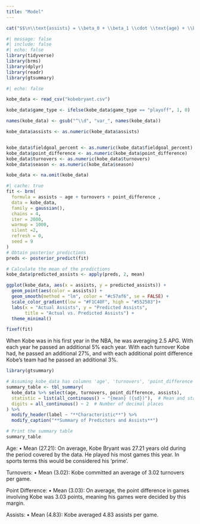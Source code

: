 ```yaml
---
title: "Model"
---
```


```r
cat("$$\n\\text{assists} = \\beta_0 + \\beta_1 \\cdot \\text{age} + \\beta_2 \\cdot \\text{turnovers} + \\beta_3 \\cdot \\text{point\\_difference} + \\epsilon\n$$")
```



```r
#| message: false
#| include: false
#| echo: false
library(tidyverse)
library(brms)
library(dplyr)
library(readr)
library(gtsummary)

```


```r
#| echo: false

kobe_data <- read_csv("kobebryant.csv")

kobe_data$game_type <- ifelse(kobe_data$game_type == "playoff", 1, 0)

names(kobe_data) <- gsub("^\\d", "var_", names(kobe_data))

kobe_data$assists <- as.numeric(kobe_data$assists)


kobe_data$fieldgoal_percent <- as.numeric(kobe_data$fieldgoal_percent)
kobe_data$point_difference <- as.numeric(kobe_data$point_difference)
kobe_data$turnovers <- as.numeric(kobe_data$turnovers)
kobe_data$season <- as.numeric(kobe_data$season)

kobe_data <- na.omit(kobe_data)

```

```r
#| cache: true
fit <- brm(
  formula = assists ~ age + turnovers + point_difference ,
  data = kobe_data,
  family = gaussian(),
  chains = 4,
  iter = 2000,
  warmup = 1000,
  silent =2,
  refresh = 0,
  seed = 9
)
# Obtain posterior predictions
preds <- posterior_predict(fit)

# Calculate the mean of the predictions
kobe_data$predicted_assists <- apply(preds, 2, mean)
```


```r

ggplot(kobe_data, aes(x = assists, y = predicted_assists)) +
  geom_point(aes(color = assists)) +
  geom_smooth(method = "lm", color = "#c57af6", se = FALSE) +
  scale_color_gradient(low = "#F1C40F", high = "#552583")+
  labs(x = "Actual Assists", y = "Predicted Assists",
       title = "Actual vs. Predicted Assists") +
  theme_minimal()

```


```r

fixef(fit)
```
When Kobe was in his first year in the NBA, he was averaging 2.5 APG. With each year he passed an additional 5% each year. With each turnover Kobe had, he passed an additional 27%, and with each additional point difference Kobe's team had he passed an additional 3%.
```r
library(gtsummary)

# Assuming kobe_data has columns 'age', 'turnovers', 'point_difference', and 'assists'
summary_table <- tbl_summary(
  kobe_data %>% select(age, turnovers, point_difference, assists),
  statistic = list(all_continuous() ~ "{mean} ({sd})"),  # Mean and standard deviation
  digits = all_continuous() ~ 2  # Number of decimal places
) %>%
  modify_header(label ~ "**Characteristic**") %>%
  modify_caption("**Summary of Predictors and Assists**")

# Print the summary table
summary_table
```

Age:
	•	Mean (27.21): On average, Kobe Bryant was 27.21 years old during the period covered by the data. He played his most games this year. In sports terms this would be considered his 'prime'.

Turnovers:
	•	Mean (3.02): Kobe committed an average of 3.02 turnovers per game.

Point Difference:
	•	Mean (3.03): On average, the point difference in games involving Kobe was 3.03 points, meaning his games were decided by this margin.

Assists:
	•	Mean (4.83): Kobe averaged 4.83 assists per game.
	

